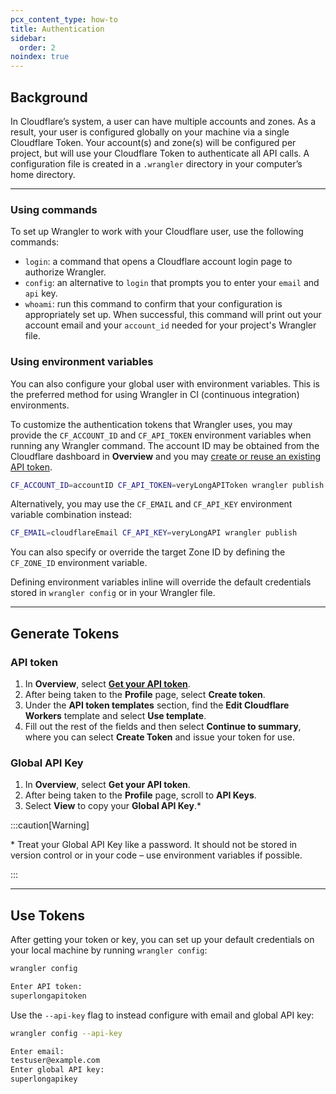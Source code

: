 ```yaml
---
pcx_content_type: how-to
title: Authentication
sidebar:
  order: 2
noindex: true
---
```



<Render file="wrangler-v1-deprecation" />

## Background

In Cloudflare’s system, a user can have multiple accounts and zones. As a result, your user is configured globally on your machine via a single Cloudflare Token. Your account(s) and zone(s) will be configured per project, but will use your Cloudflare Token to authenticate all API calls. A configuration file is created in a `.wrangler` directory in your computer’s home directory.

---

### Using commands

To set up Wrangler to work with your Cloudflare user, use the following commands:

- `login`: a command that opens a Cloudflare account login page to authorize Wrangler.
- `config`: an alternative to `login` that prompts you to enter your `email` and `api` key.
- `whoami`: run this command to confirm that your configuration is appropriately set up. When successful, this command will print out your account email and your `account_id` needed for your project's Wrangler file.

### Using environment variables

You can also configure your global user with environment variables. This is the preferred method for using Wrangler in CI (continuous integration) environments.

To customize the authentication tokens that Wrangler uses, you may provide the `CF_ACCOUNT_ID` and `CF_API_TOKEN` environment variables when running any Wrangler command. The account ID may be obtained from the Cloudflare dashboard in **Overview** and you may [create or reuse an existing API token](#generate-tokens).

```sh
CF_ACCOUNT_ID=accountID CF_API_TOKEN=veryLongAPIToken wrangler publish
```

Alternatively, you may use the `CF_EMAIL` and `CF_API_KEY` environment variable combination instead:

```sh
CF_EMAIL=cloudflareEmail CF_API_KEY=veryLongAPI wrangler publish
```

You can also specify or override the target Zone ID by defining the `CF_ZONE_ID` environment variable.

Defining environment variables inline will override the default credentials stored in `wrangler config` or in your Wrangler file.

---

## Generate Tokens

### API token

1. In **Overview**, select [**Get your API token**](/fundamentals/api/get-started/create-token/).
2. After being taken to the **Profile** page, select **Create token**.
3. Under the **API token templates** section, find the **Edit Cloudflare Workers** template and select **Use template**.
4. Fill out the rest of the fields and then select **Continue to summary**, where you can select **Create Token** and issue your token for use.

### Global API Key

1. In **Overview**, select **Get your API token**.
2. After being taken to the **Profile** page, scroll to **API Keys**.
3. Select **View** to copy your **Global API Key**.\*

:::caution[Warning]

\* Treat your Global API Key like a password. It should not be stored in version control or in your code – use environment variables if possible.

:::

---

## Use Tokens

After getting your token or key, you can set up your default credentials on your local machine by running `wrangler config`:

```sh
wrangler config
```

```sh output
Enter API token:
superlongapitoken
```

Use the `--api-key` flag to instead configure with email and global API key:

```sh
wrangler config --api-key
```

```sh output
Enter email:
testuser@example.com
Enter global API key:
superlongapikey
```

